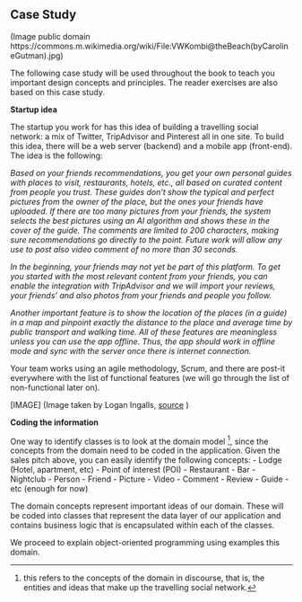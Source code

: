 ## Case Study

(Image public domain https://commons.m.wikimedia.org/wiki/File:VWKombi@theBeach(byCarolineGutman).jpg)

The following case study will be used throughout the book to teach you important design concepts and principles. The reader exercises are also based on this case study.

**Startup idea**

The startup you work for has this idea of building a travelling social network: a mix of Twitter, TripAdvisor and Pinterest all in one site. To build this idea, there will be a web server (backend) and a  mobile app (front-end). The idea is the following:

*Based on your friends recommendations, you get your own personal guides with places to visit, restaurants, hotels, etc., all based on curated content from people you trust. These guides don't show the typical and perfect pictures from the owner of the place, but the ones your friends have uploaded. If there are too many pictures from your friends, the system selects the best pictures using an AI algorithm and shows these in the cover of the guide. The comments are limited to 200 characters, making sure recommendations go directly to the point. Future work will allow any use to post also video comment of no more than 30 seconds.*

*In the beginning, your friends may not yet be part of this platform. To get you started with the most relevant content from your friends, you can enable the integration with TripAdvisor and we will import your reviews, your friends' and also photos from your friends and people you follow.*

*Another important feature is to show the location of the places (in a guide) in a map and pinpoint exactly the distance to the place and average time by public transport and walking time. All of these features are meaningless unless you can use the app offline. Thus, the app should work in offline mode and sync with the server once there is internet connection.*

<!--
Another idea is a publishing site that sells book chapters and whole books. As a user, you can buy a few chapters to see whether the story is interesting and stop reading if you don't find it appealing. Have you ever thought about introductory books from which you know most of the content except one chapter or two. With this platform, you can buy those individual chapters alone and focus on your needs. Start learning smart!
-->

Your team works using an agile methodology, Scrum, and there are post-it everywhere with the list of functional features (we will go through the list of non-functional later on).

[IMAGE]
(Image taken by Logan Ingalls, [source](https://commons.m.wikimedia.org/wiki/File:Scrum_task_board.jpg#mw-jump-to-license) )

**Coding the information**

[^domain]: this refers to the concepts of the domain in discourse, that is, the entities and ideas that make up the travelling social network.

One way to identify classes is to look at the domain model [^domain], since the concepts from the domain need to be coded in the application. Given the sales pitch above, you can easily identify the following concepts:
- Lodge (Hotel, apartment, etc)
- Point of interest (POI)
- Restaurant
- Bar
- Nightclub
- Person
- Friend
- Picture
- Video
- Comment
- Review
- Guide
- etc (enough for now)

The domain concepts represent important ideas of our domain. These will be coded into classes that represent the data layer of our application and contains business logic that is encapsulated within each of the classes.

We proceed to explain object-oriented programming using examples this domain.